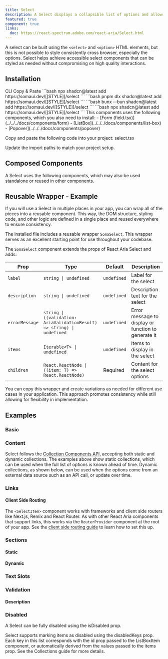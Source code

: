 ```yaml
---
title: Select
description: A Select displays a collapsible list of options and allows a user to select one of them.
featured: true
component: true
links:
  doc: https://react-spectrum.adobe.com/react-aria/Select.html
---
```


A select can be built using the `<select>` and `<option>` HTML elements, but this is not possible to style consistently cross browser, especially the options. Select helps achieve accessible select components that can be styled as needed without compromising on high quality interactions.

<ComponentPreview name="select-demo" />

## Installation

<Tabs defaultValue="cli">

<TabsList>
  <TabsTrigger value="cli">CLI</TabsTrigger>
  <TabsTrigger value="manual">Copy & Paste</TabsTrigger>
</TabsList>

<TabsContent value="cli">

<PackageManagerTabs>
  <PackageManagerContent value="npm">
    ```bash
    npx shadcn@latest add https://somaui.dev/[[STYLE]]/select
    ```
  </PackageManagerContent>
  <PackageManagerContent value="pnpm">
    ```bash
    pnpm dlx shadcn@latest add https://somaui.dev/[[STYLE]]/select
    ```

  </PackageManagerContent>
  <PackageManagerContent value="bun">
    ```bash
    bunx --bun shadcn@latest add https://somaui.dev/[[STYLE]]/select
    ```
  </PackageManagerContent>
  <PackageManagerContent value="yarn">
    ```bash 
    npx shadcn@latest add https://somaui.dev/[[STYLE]]/select
    ```
  </PackageManagerContent>
</PackageManagerTabs>

</TabsContent>

<TabsContent value="manual">

<Steps>

<Step>
  This components uses the following components, which you also need to install:
  - [Form (field.tsx)](../../../docs/components/form)
  - [ListBox](../../../docs/components/list-box)
  - [Popover](../../../docs/components/popover)

</Step>

<Step>Copy and paste the following code into your project: select.tsx</Step>

<ComponentSource name="select" />

<Step>Update the import paths to match your project setup.</Step>

</Steps>

</TabsContent>

</Tabs>

## Composed Components

A Select uses the following components, which may also be used standalone or reused in other components.

<ComponentCards>
  <ComponentCard component="label" />
  <ComponentCard component="button" />
  <ComponentCard component="popover" />
  <ComponentCard component="listbox" />
</ComponentCards>

## Reusable Wrapper - Example

If you will use a Select in multiple places in your app, you can wrap all of the pieces into a reusable component. This way, the DOM structure, styling code, and other logic are defined in a single place and reused everywhere to ensure consistency.

The installed file includes a reusable wrapper `SomaSelect`. This wrapper serves as an excellent starting point for use throughout your codebase.

<ComponentPreview name="select-reusable" />

The `SomaSelect` component extends the props of React Aria Select and adds:

| Prop           | Type                                                                    | Default     | Description                                         |
| -------------- | ----------------------------------------------------------------------- | ----------- | --------------------------------------------------- |
| `label`        | `string \| undefined`                                                   | `undefined` | Label for the select                                |
| `description`  | `string \| undefined`                                                   | `undefined` | Description text for the select                     |
| `errorMessage` | `string \| ((validation: AriaValidationResult) => string) \| undefined` | `undefined` | Error message to display or function to generate it |
| `items`        | `Iterable<T> \| undefined`                                              | `undefined` | Items to display in the select                      |
| `children`     | `React.ReactNode \| ((item: T) => React.ReactNode)`                     | Required    | Content for the select options                      |

You can copy this wrapper and create variations as needed for different use cases in your application. This approach promotes consistency while still allowing for flexibility in implementation.

## Examples

### Basic

<ComponentPreview name="select-demo" />

### Content

Select follows the [Collection Components API](https://react-spectrum.adobe.com/react-aria/collections.html), accepting both static and dynamic collections. The examples above show static collections, which can be used when the full list of options is known ahead of time. Dynamic collections, as shown below, can be used when the options come from an external data source such as an API call, or update over time.

<ComponentPreview name="select-content" />

### Links

<ComponentPreview name="select-links" />

#### Client Side Routing

The `<SelectItem>` component works with frameworks and client side routers like Next.js, Remix and React Router.
As with other React Aria components that support links, this works via the `RouterProvider` component at the root of your app.
See the [client side routing guide](https://react-spectrum.adobe.com/react-aria/routing.html) to learn how to set this up.

### Sections

#### Static

<ComponentPreview name="select-sections" />

#### Dynamic

<ComponentPreview name="select-sections-dynamic" />

### Text Slots

<ComponentPreview name="select-text-slots" />

### Validation

<ComponentPreview name="select-validation" />

#### Description

<ComponentPreview name="select-description" />

### Disabled

A Select can be fully disabled using the isDisabled prop.

<ComponentPreview name="select-disabled" />

Select supports marking items as disabled using the disabledKeys prop. Each key in
this list corresponds with the id prop passed to the ListBoxItem component, or automatically
derived from the values passed to the items prop. See the Collections guide for more
details.

<ComponentPreview name="select-disabled-items" />
